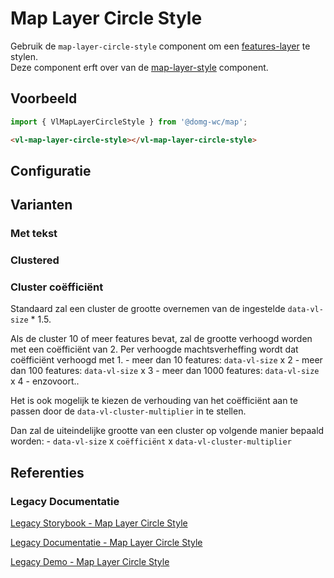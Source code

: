 
# Map Layer Circle Style

<CustomDocMetaData id="map-layer-style-layer-circle-style" />

Gebruik de `map-layer-circle-style` component om een
[features-layer](/docs/map-layer-vector-layer-features-layer--map-features-layer-default) te stylen.<br/>
Deze component erft over van de [map-layer-style](/docs/map-layer-style--map-layer-style-default) component.


## Voorbeeld

```js
import { VlMapLayerCircleStyle } from '@domg-wc/map';
```

```html
<vl-map-layer-circle-style></vl-map-layer-circle-style>
```

<Canvas of={VlMapLayerCircleStyleStories.MapLayerCircleStyleDefault} />


## Configuratie

<ArgTypes of={VlMapLayerCircleStyleStories.MapLayerCircleStyleDefault} />


## Varianten

### Met tekst

<Canvas of={VlMapLayerCircleStyleStories.MapLayerCircleStyleText} />

### Clustered

<Canvas of={VlMapLayerCircleStyleStories.MapLayerCircleStyleClustered} />

### Cluster coëfficiënt

Standaard zal een cluster de grootte overnemen van de ingestelde `data-vl-size` * 1.5.

Als de cluster 10 of meer features bevat, zal de grootte verhoogd worden met een coëfficiënt van 2.
Per verhoogde machtsverheffing wordt dat coëfficiënt verhoogd met 1.
    - meer dan 10 features: `data-vl-size` x 2
    - meer dan 100 features: `data-vl-size` x 3
    - meer dan 1000 features: `data-vl-size` x 4
    - enzovoort..

Het is ook mogelijk te kiezen de verhouding van het coëfficiënt aan te passen door de `data-vl-cluster-multiplier` in
te stellen.

Dan zal de uiteindelijke grootte van een cluster op volgende manier bepaald worden:
    - `data-vl-size` x `coëfficiënt` x `data-vl-cluster-multiplier`


## Referenties

### Legacy Documentatie

[Legacy Storybook - Map Layer Circle Style](https://webcomponenten.omgeving.vlaanderen.be/storybook/?path=/docs/custom-elements-vl-map-vl-map-layer-circle-style--default)

[Legacy Documentatie - Map Layer Circle Style](https://webcomponenten.omgeving.vlaanderen.be/doc/VlMapLayerCircleStyle.html)

[Legacy Demo - Map Layer Circle Style](https://webcomponenten.omgeving.vlaanderen.be/demo/vl-map-circle-style.html)
